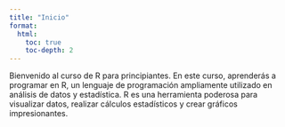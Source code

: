```yaml
---
title: "Inicio"
format:
  html:
    toc: true
    toc-depth: 2
---
```


Bienvenido al curso de R para principiantes. En este curso, aprenderás a programar en R, un lenguaje de programación ampliamente utilizado en análisis de datos y estadística. R es una herramienta poderosa para visualizar datos, realizar cálculos estadísticos y crear gráficos impresionantes.



